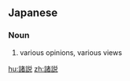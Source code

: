 ==Japanese==
{{ja-kanjitab|しょ|せつ|yomi=o}}

===Noun===
{{ja-noun|しょせつ|kyu=諸說}}

# various opinions, various views

[[hu:諸説]]
[[zh:諸説]]